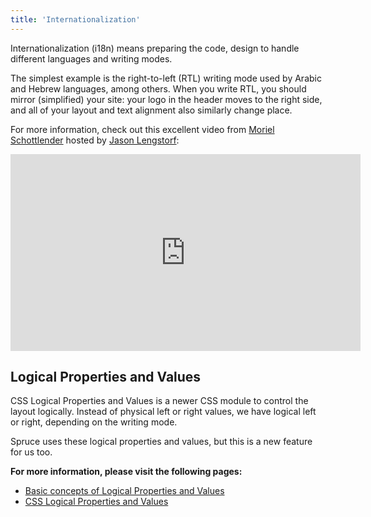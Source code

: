 ```yaml
---
title: 'Internationalization'
---
```


<p class="lead">Internationalization (i18n) means preparing the code, design to handle different languages and writing modes.</p>

The simplest example is the right-to-left (RTL) writing mode used by Arabic and Hebrew languages, among others. When you write RTL, you should mirror (simplified) your site: your logo in the header moves to the right side, and all of your layout and text alignment also similarly change place.

For more information, check out this excellent video from [Moriel Schottlender](https://twitter.com/mooeypoo) hosted by [Jason Lengstorf](https://www.jason.af/):

<iframe width="560" height="315" src="https://www.youtube.com/embed/OHF2h1_fBCM" title="YouTube video player" frameborder="0" allow="accelerometer; autoplay; clipboard-write; encrypted-media; gyroscope; picture-in-picture" allowfullscreen></iframe>

## Logical Properties and Values

CSS Logical Properties and Values is a newer CSS module to control the layout logically. Instead of physical left or right values, we have logical left or right, depending on the writing mode.

Spruce uses these logical properties and values, but this is a new feature for us too.

**For more information, please visit the following pages:**

- [Basic concepts of Logical Properties and Values](https://developer.mozilla.org/en-US/docs/Web/CSS/CSS_Logical_Properties/Basic_concepts)
- [CSS Logical Properties and Values](https://developer.mozilla.org/en-US/docs/Web/CSS/CSS_Logical_Properties)

